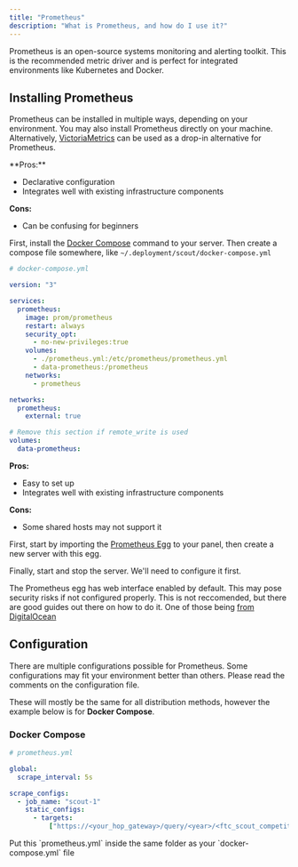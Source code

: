 ```yaml
---
title: "Prometheus"
description: "What is Prometheus, and how do I use it?"
---
```


Prometheus is an open-source systems monitoring and alerting toolkit. This is the recommended metric driver and is perfect for integrated environments like Kubernetes and Docker.

## Installing Prometheus

Prometheus can be installed in multiple ways, depending on your environment. You may also install Prometheus directly on your machine. Alternatively, <a href="https://docs.victoriametrics.com/">VictoriaMetrics</a> can be used as a drop-in alternative for Prometheus.

<AccordionGroup>

<Accordion title="Docker Compose">
**Pros:**

- Declarative configuration
- Integrates well with existing infrastructure components

**Cons:**

- Can be confusing for beginners

First, install the <a href="https://docs.docker.com/compose/">Docker Compose</a> command to your server. Then create a compose file somewhere, like `~/.deployment/scout/docker-compose.yml`

```yaml
# docker-compose.yml

version: "3"

services:
  prometheus:
    image: prom/prometheus
    restart: always
    security_opt:
      - no-new-privileges:true
    volumes:
      - ./prometheus.yml:/etc/prometheus/prometheus.yml
      - data-prometheus:/prometheus
    networks:
      - prometheus

networks:
  prometheus:
    external: true

# Remove this section if remote_write is used
volumes:
  data-prometheus:
```

</Accordion>

<Accordion title="Pterodactyl">

**Pros:**

- Easy to set up
- Integrates well with existing infrastructure components

**Cons:**

- Some shared hosts may not support it

First, start by importing the <a href="https://github.com/parkervcp/eggs/tree/master/monitoring/prometheus">Prometheus Egg</a> to your panel, then create a new server with this egg.

Finally, start and stop the server. We'll need to configure it first.

<Warning>
The Prometheus egg has web interface enabled by default. This may pose security risks if not configured properly.
</Warning>
</Accordion>

<Accordion title="System Daemon">
  This is not reccomended, but there are good guides out there on how to do it.
  One of those being
  <a href="https://www.digitalocean.com/community/tutorials/how-to-install-prometheus-on-ubuntu-16-04">
    from DigitalOcean
  </a>
</Accordion>

</AccordionGroup>

## Configuration

There are multiple configurations possible for Prometheus. Some configurations may fit your environment better than others. Please read the comments on the configuration file.

These will mostly be the same for all distribution methods, however the example below is for **Docker Compose**.

### Docker Compose

```yaml
# prometheus.yml

global:
  scrape_interval: 5s

scrape_configs:
  - job_name: "scout-1"
    static_configs:
      - targets:
          ["https://<your_hop_gateway>/query/<year>/<ftc_scout_competition_id>"]
```

<Info>
  Put this `prometheus.yml` inside the same folder as your `docker-compose.yml`
  file
</Info>
